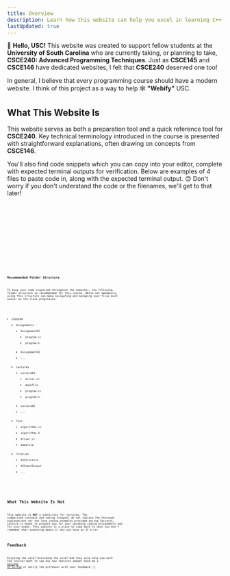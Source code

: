 ```yaml
---
title: Overview
description: Learn how this website can help you excel in learning C++ and being successful taking CSCE240 at the University of South Carolina.
lastUpdated: true
---
```


👋 **Hello, USC!** This website was created to support fellow students at the **University of South Carolina** who are currently taking, or planning to 
take, **CSCE240: Advanced Programming Techniques**. Just as **CSCE145** and **CSCE146** have dedicated websites, I felt that **CSCE240** deserved 
one too!
  
In general, I believe that every programming course should have a modern website. I think of this project as a way to help 🕸️ **"Webify"** USC.

## What This Website Is 

This website serves as both a preparation tool and a quick reference tool for **CSCE240**. Key technical terminology introduced 
in the course is presented with straightforward explanations, often drawing on concepts from **CSCE146**. 
  
You'll also find code snippets which you can copy into your editor, complete with expected terminal outputs for verification. Below are examples 
of 4 files to paste code in, along with the expected terminal output. 😊 Don't worry if you don't understand the code or the filenames, we'll get to 
that later!


<Tabs>
<TabItem label="Makefile" icon="seti:makefile">
<Code code={code.makefile} lang="makefile" title="makefile"  />
</TabItem>
<TabItem label="Header" icon="document">
<Code code={code.header} lang="cpp" title="hello.h"/>
</TabItem>
<TabItem label="Source" icon="seti:cpp">
<Code code={code.cc} lang="cpp" title="hello.cc"/>
</TabItem>
<TabItem label="Driver" icon="rocket">
<Code code={code.driver} lang="cpp" title="driver.cc"/>
</TabItem>
<TabItem label="Terminal" icon="laptop">
<Code code={code.terminal} lang="bash"/>
</TabItem>
</Tabs>

### Recommended Folder Structure

To keep your code organized throughout the semester, the following folder structure is recommended for this course. While not mandatory, 
using this structure can make navigating and managing your files much easier as the class progresses.


<FileTree> 

- CSCE240
    - Assignments
        - Assignment01
            - program.cc
            - program.h
        - Assignment02
        - ...
    - Lectures
        - Lecture01
            - driver.cc
            - makefile
            - program.cc
            - program.h
        - Lecture02
        - ...
    - Test
        - algorithms.cc
        - algorithms.h
        - driver.cc
        - makefile
    - Tutorial
        - 01Structure
        - 02InputOutput
        - ...

</FileTree>

## What This Website Is Not

This website is **NOT** a substitute for lectures. The summarized concepts and coding snippets do not replace the thorough explanations nor the 
long coding examples provided during lectures. Lecture is meant to prepare you for your upcoming coding assignments and for your exams. This 
website is a place to come back to when you don't remember what something means or why you have an 😕 error.

## Feedback

Enjoying the site? Disliking the site? Did this site help you with the course? Want to see any new features added? Send me a 
<a href="https://github.com/not-josue" target="_blank" rel="noopener noreferrer">message on Github</a> or notify the professor 
with your feedback. 🚀



